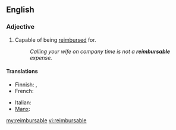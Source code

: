 ==English==

===Adjective===
{{en-adj|-}}

#Capable of being [[reimburse]]d for.
#:''Calling your wife on company time is not a '''reimbursable''' expense.''

====Translations====
{{trans-top|capable of being reimbursed for}}
* Finnish: {{t|fi|hyvitettävä}}, {{t|fi|korvattava}}
* French: {{t|fr|remboursable}}
{{trans-mid}}
* Italian: {{t|it|rimborsabile}}
* [[Manx]]: {{t|gv|yn-aaeeck}}
{{trans-bottom}}

[[my:reimbursable]]
[[vi:reimbursable]]